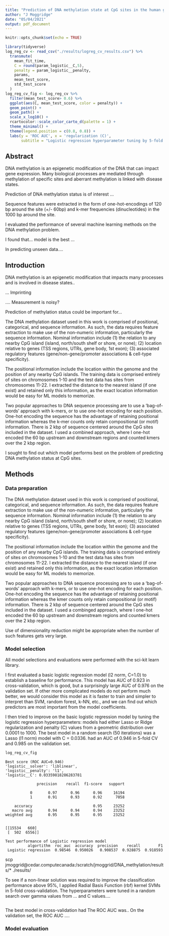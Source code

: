 ```yaml
---
title: "Prediction of DNA methylation state at CpG sites in the human genome: comparing the performance machine-learning methods"
author: "J Moggridge"
date: "05/04/2021"
output: pdf_document
---
```


```r
knitr::opts_chunk$set(echo = TRUE)
```

```r
library(tidyverse)
log_reg_cv <- read_csv("./results/logreg_cv_results.csv") %>% 
  transmute(
    mean_fit_time,
    C = round(param_logistic__C,5),
    penalty = param_logistic__penalty,
    params,
    mean_test_score,
    std_test_score
  )
log_reg_cv_fig <- log_reg_cv %>% 
  filter(mean_test_score> 0.6) %>% 
  ggplot(aes(C, mean_test_score, color = penalty)) +
  geom_point() +
  geom_path() +
  scale_x_log10() +
  rcartocolor::scale_color_carto_d(palette = 1) +
  theme_minimal() +
  theme(legend.position = c(0.8, 0.8)) +
  labs(y = 'ROC AUC', x = 'regularization (C)', 
       subtitle = "Logistic regression hyperparameter tuning by 5-fold CV")

```


## Abstract

DNA methylation is an epigenetic modification of the DNA that can impact gene expression. Many biological processes are mediated through methylation of specific sites and aberrant methylation is linked with disease states.

Prediction of DNA methylation status is of interest ...

Sequence features were extracted in the form of one-hot-encodings of 120 bp around the site (+/- 60bp) and k-mer frequencies (dinucleotides) in the 1000 bp around the site.

I evaluated the performance of several machine learning methods on the DNA methylation problem.

I found that... model is the best ...

In predicting unseen data....


## Introduction

DNA methylation is an epigenetic modification that impacts many processes and is involved in disease states..

... Imprinting

.... Measurement is noisy?

Prediction of methylation status could be important for...

The DNA methylation dataset used in this work is comprised of positional, categorical, and sequence information. As such, the data requires feature extraction to make use of the non-numeric information, particularly the sequence information. Nominal information include (1) the relation to any nearby CpG island (island, north/south shelf or shore, or none); (2) location relative to genes (TSS regions, UTRs, gene body, 1st exon); (3) associated regulatory features (gene/non-gene/promoter associations & cell-type specificity).

The positional information include the location within the genome and the position of any nearby CpG islands. The training data is comprised entirely of sites on chromosomes 1-10 and the test data has sites from chromosomes 11-22. I extracted the distance to the nearest island (if one exist) and retained only this information, as the exact location information would be easy for ML models to memorize.

Two popular approaches to DNA sequence processing are to use a 'bag-of-words' approach with k-mers, or to use one-hot encoding for each position. One-hot encoding the sequence has the advantage of retaining positional information whereas the k-mer counts only retain compositional (or motif) information. There is 2 kbp of sequence centered around the CpG sites included in the dataset. I used a combined approach, where I one-hot encoded the 60 bp upstream and downstream regions and counted kmers over the 2 kbp region.

<!-- Use of dimensionality reduction might be appropriate when the number of such features gets very large. -->

I sought to find out which model performs best on the problem of predicting DNA methylation status at CpG sites.

<!-- Beta 0= unmethylated, Beta 1=methylated) -->

## Methods

### Data preparation

The DNA methylation dataset used in this work is comprised of positional, categorical, and sequence information. As such, the data requires feature extraction to make use of the non-numeric information, particularly the sequence information. Nominal information include (1) the relation to any nearby CpG island (island, north/south shelf or shore, or none); (2) location relative to genes (TSS regions, UTRs, gene body, 1st exon); (3) associated regulatory features (gene/non-gene/promoter associations & cell-type specificity).

The positional information include the location within the genome and the position of any nearby CpG islands. The training data is comprised entirely of sites on chromosomes 1-10 and the test data has sites from chromosomes 11-22. I extracted the distance to the nearest island (if one exist) and retained only this information, as the exact location information would be easy for ML models to memorize.

Two popular approaches to DNA sequence processing are to use a 'bag-of-words' approach with k-mers, or to use one-hot encoding for each position. One-hot encoding the sequence has the advantage of retaining positional information whereas the kmer counts only retain compositional (or motif) information. There is 2 kbp of sequence centered around the CpG sites included in the dataset. I used a combinged approach, where I one-hot encoded the 60 bp upstream and downstream regions and counted kmers over the 2 kbp region.

Use of dimensionality reduction might be appropriate when the number of such features gets very large.

### Model selection

All model selections and evaluations were performed with the sci-kit learn library.

I first evaluated a basic logistic regression model (l2 norm, C=1.0) to establish a baseline for performance. This model has AUC of 0.923 in cross-validation, which is good, but a surprisingly large AUC of 0.976 on the validation set. If other more complicated models do not perform much better, we would consider this model as it is faster to train and simpler to interpret than SVM, random forest, k-NN, etc., and we can find out which predictors are most important from the model coefficients.

I then tried to improve on the basic logistic regression model by tuning the logistic regression hyperparameters: models had either Lasso or Ridge regularization and penalty (C) values from a geometric distribution over 0.0001 to 1000. 
The best model in a random search (50 iterations) was a Lasso (l1 norm) model with C = 0.0336. had an AUC of 0.946 in 5-fold CV and 0.985 on the validation set. 

```r
log_reg_cv_fig
```

```
Best score (ROC AUC=0.946)
'logistic__solver': 'liblinear', 
'logistic__penalty': 'l1', 
'logistic__C': 0.03359818286283781

              precision    recall  f1-score   support

           0       0.97      0.96      0.96     16194
           1       0.91      0.93      0.92      7058

    accuracy                           0.95     23252
   macro avg       0.94      0.94      0.94     23252
weighted avg       0.95      0.95      0.95     23252


[[15534   660]
 [  502  6556]]

Test performance of Logistic regression model   
          algortithm  roc_auc  accuracy  precision    recall        F1
 Logistic regression  0.98546  0.950026   0.908537  0.928875  0.918593

```


scp jmoggrid@cedar.computecanada:/scratch/jmoggrid/DNA_methylation/results/* ./results/


To see if a non-linear solution was required to improve the classification performance above 95%, I applied Radial Basis Function (rbf) kernel SVMs in 5-fold cross-validation. The hyperparameters were tuned in a random search over gamma values from ... and C values....


```

```

The best model in cross-validation had 
The ROC AUC was..
On the validation set, the ROC AUC ....


### Model evaluation
